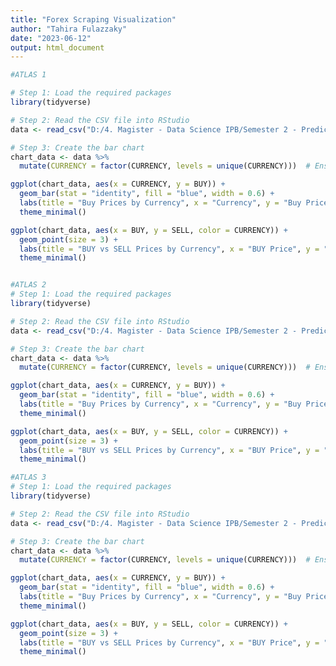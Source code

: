 ```yaml
---
title: "Forex Scraping Visualization"
author: "Tahira Fulazzaky"
date: "2023-06-12"
output: html_document
---
```


```r
#ATLAS 1

# Step 1: Load the required packages
library(tidyverse)

# Step 2: Read the CSV file into RStudio
data <- read_csv("D:/4. Magister - Data Science IPB/Semester 2 - Predictive Analytics/1. MDS/Project UAS - Praktikum/forex-scraper/atlas1.csv")

# Step 3: Create the bar chart
chart_data <- data %>%
  mutate(CURRENCY = factor(CURRENCY, levels = unique(CURRENCY)))  # Ensure correct order of currency on the x-axis

ggplot(chart_data, aes(x = CURRENCY, y = BUY)) +
  geom_bar(stat = "identity", fill = "blue", width = 0.6) +
  labs(title = "Buy Prices by Currency", x = "Currency", y = "Buy Price") +
  theme_minimal()

ggplot(chart_data, aes(x = BUY, y = SELL, color = CURRENCY)) +
  geom_point(size = 3) +
  labs(title = "BUY vs SELL Prices by Currency", x = "BUY Price", y = "SELL Price") +
  theme_minimal()


#ATLAS 2
# Step 1: Load the required packages
library(tidyverse)

# Step 2: Read the CSV file into RStudio
data <- read_csv("D:/4. Magister - Data Science IPB/Semester 2 - Predictive Analytics/1. MDS/Project UAS - Praktikum/forex-scraper/atlas2.csv")

# Step 3: Create the bar chart
chart_data <- data %>%
  mutate(CURRENCY = factor(CURRENCY, levels = unique(CURRENCY)))  # Ensure correct order of currency on the x-axis

ggplot(chart_data, aes(x = CURRENCY, y = BUY)) +
  geom_bar(stat = "identity", fill = "blue", width = 0.6) +
  labs(title = "Buy Prices by Currency", x = "Currency", y = "Buy Price") +
  theme_minimal()

ggplot(chart_data, aes(x = BUY, y = SELL, color = CURRENCY)) +
  geom_point(size = 3) +
  labs(title = "BUY vs SELL Prices by Currency", x = "BUY Price", y = "SELL Price") +
  theme_minimal()

#ATLAS 3
# Step 1: Load the required packages
library(tidyverse)

# Step 2: Read the CSV file into RStudio
data <- read_csv("D:/4. Magister - Data Science IPB/Semester 2 - Predictive Analytics/1. MDS/Project UAS - Praktikum/forex-scraper/atlas3.csv")

# Step 3: Create the bar chart
chart_data <- data %>%
  mutate(CURRENCY = factor(CURRENCY, levels = unique(CURRENCY)))  # Ensure correct order of currency on the x-axis

ggplot(chart_data, aes(x = CURRENCY, y = BUY)) +
  geom_bar(stat = "identity", fill = "blue", width = 0.6) +
  labs(title = "Buy Prices by Currency", x = "Currency", y = "Buy Price") +
  theme_minimal()

ggplot(chart_data, aes(x = BUY, y = SELL, color = CURRENCY)) +
  geom_point(size = 3) +
  labs(title = "BUY vs SELL Prices by Currency", x = "BUY Price", y = "SELL Price") +
  theme_minimal()

```

